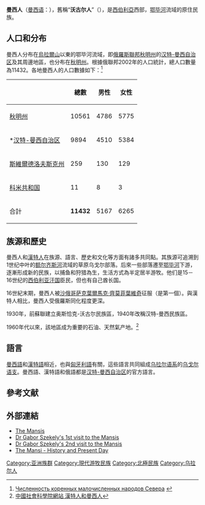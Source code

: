 {{Infobox ethnic group
|group=曼西人<br/>{{lang|mns|Мāньси / Мāньси мāхум}}
|image=[[File:Family_of_Mansi_1901.png|250px]]
|image_caption=1901年明信片上的曼西家庭
|population=12,500
|regions=[[汉特-曼西自治区|汉特-曼西自治区]]（俄罗斯）
|region1 = {{flag |Russia}}
|pop1    = 12,269（2010年）
|ref1    = <ref name= "пер.2010">{{cite web|url=http://www.gks.ru/free_doc/new_site/perepis2010/perepis_itogi1612.htm|title=Официальный сайт Всероссийской переписи населения 2010 года. Информационные материалы об окончательных итогах Всероссийской переписи населения 2010 года|trans_title=Official site of the National Population Census 2010. Informational materials about the final outcome Russian Census 2010|language=ru|place=[[Russia|RU]]|publisher=GKS|accessdate=2014-02-03|archive-date=2012-03-01|archive-url=https://www.webcitation.org/65pfOlehN?url=http://www.gks.ru/free_doc/new_site/perepis2010/perepis_itogi1612.htm|dead-url=no}}</ref>
|region2 = {{flag |Ukraine}}
|pop2    = 43（2001年）
|ref2    = <ref>{{cite web|url=http://2001.ukrcensus.gov.ua/results/nationality_population/nationality_popul1/select_5/?botton=cens_db&box=5.1W&k_t=00&p=50&rz=1_1&rz_b=2_1%20%20%20&n_page=3|publisher=State statistics committee of Ukraine|title=National composition of population|year=2001|work=Census|language=uk|place=[[Ukraine|UA]]|accessdate=2014-02-03|archive-date=2018-12-26|archive-url=https://web.archive.org/web/20181226044557/http://2001.ukrcensus.gov.ua/results/nationality_population/nationality_popul1/select_5/?botton=cens_db&box=5.1W&k_t=00&p=50&rz=1_1&rz_b=2_1%20%20%20&n_page=3|dead-url=no}}</ref>
|langs=[[曼西語|曼西語]]、[[俄語|俄語]]
|rels=[[薩滿教|薩滿教]]、[[俄羅斯東正教|俄羅斯東正教]]
|related=[[漢特人|漢特人]]、[[马扎尔人|马扎尔人]]
}}
'''曼西人'''（[[曼西语|曼西语]]：{{lang|mns|Мāньси}}），舊稱“'''沃古尔人'''”（{{lang-ru|Вогуличи}}），是[[西伯利亞|西伯利亞]]西部，[[鄂毕河|鄂毕河]]流域的原住民族。

==人口和分布==
曼西人分布在[[烏拉爾山|烏拉爾山]]以東的鄂毕河流域，即[[俄羅斯聯邦|俄羅斯聯邦]][[秋明州|秋明州]]的[[汉特-曼西自治区|汉特-曼西自治区]]及其周邊地區，也分布在[[秋明州|秋明州]]。根據俄聯邦2002年的人口統計，總人口數量為11432。各地曼西人的人口數據如下：<ref>[http://www.raipon.org/russian_site/people/people_perepis_2002_rus.htm Численность коренных малочисленных народов Севера] {{webarchive|url=https://web.archive.org/web/20041121175750/http://www.raipon.org/russian_site/people/people_perepis_2002_rus.htm |date=2004-11-21 }} {{ru}}</ref>
{| class="wikitable"
!
!總數
!男性
!女性
|----
|[[秋明州|秋明州]]
|10561
|4786
|5775
|----
|  *[[汉特-曼西自治区|汉特-曼西自治区]]
|9894
|4510
|5384
|----
|[[斯維爾德洛夫斯克州|斯維爾德洛夫斯克州]]
|259
|130
|129
|----
|[[科米共和国|科米共和国]]
|11
|8
|3
|----
|合計
|'''11432'''
|5167
|6265
|}

==族源和歷史==
曼西人和[[漢特人|漢特人]]在族源、語言、歷史和文化等方面有諸多共同點。其族源可追溯到1世纪中叶的[[额尔齐斯河|额尔齐斯河]]流域的草原乌戈尔部落。后來一些部落遷至[[鄂毕河|鄂毕河]]下游，逐漸形成新的民族，以捕鱼和狩猎為生，生活方式為半定居半游牧。他们是15－16世纪的[[西伯利亚汗国|西伯利亚汗国]]臣民，但也有自己酋长国。

16世紀末期，曼西人被[[沙俄|沙俄]][[哥萨克|哥萨克]][[葉爾馬克·齊莫菲葉維奇|葉爾馬克·齊莫菲葉維奇]]征服（是第一個）。與漢特人相比，曼西人受俄羅斯同化程度更深。

1930年，前蘇聯建立奥斯恰克-沃古尔民族區，1940年改稱汉特-曼西民族區。

1960年代以來，該地區成为重要的石油、天然氣产地。<ref>[http://myy.cass.cn/file/200512194755.html 中國社會科學院網站 漢特人和曼西人]{{dead link|date=2018年3月 |bot=InternetArchiveBot |fix-attempted=yes }}{{zh}}</ref>

==語言==
{{main|曼西語}}
[[曼西語|曼西語]]和[[漢特語|漢特語]]相近，也與[[匈牙利語|匈牙利語]]有關，這些語言共同組成[[乌拉尔语系|乌拉尔语系]]的[[乌戈尔语支|乌戈尔语支]]。曼西語、漢特語和俄語都是[[汉特-曼西自治区|汉特-曼西自治区]]的官方語言。

==參考文献==
{{reflist|2}}

==外部連結==
{{commonscat|Mansi}}
*[http://www.eki.ee/books/redbook/mansis.shtml The Mansis] {{Wayback|url=http://www.eki.ee/books/redbook/mansis.shtml |date=20180823042023 }} {{en}}
*[https://web.archive.org/web/20090226063739/http://www.btk.pte.hu/tanszekek/finnugor/szekely/Pakin-jurta.html Dr Gabor Szekely's 1st visit to the Mansis] {{hu}}
*[https://web.archive.org/web/20090226063219/http://www.btk.pte.hu/tanszekek/finnugor/szekely/IIexp.html Dr Gabor Szekely's 2nd visit to the Mansis] {{hu}}
* [http://folklore.ee/~aado/rahvad/mansingl.htm The Mansi - History and Present Day] {{Wayback|url=http://folklore.ee/~aado/rahvad/mansingl.htm |date=20210225023511 }} {{en}}

{{Uralic peoples}}
{{俄羅斯民族}}
{{Authority control}}

[[Category:亚洲族群|Category:亚洲族群]]
[[Category:現代游牧民族|Category:現代游牧民族]]
[[Category:北極民族|Category:北極民族]]
[[Category:乌拉尔人|Category:乌拉尔人]]